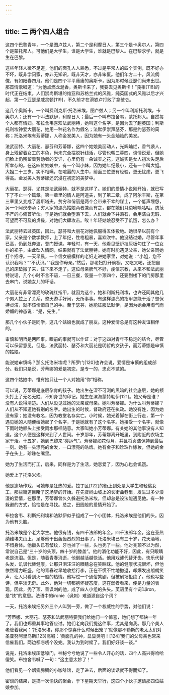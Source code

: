 ```yaml
---
---
---
```

title: 二 两个四人组合
---




这四个巴黎青年，一个是图卢兹人，第二个是利摩日人，第三个是卡奥尔人，第四个是蒙托邦人。可他们是大学生，谁是大学生，谁就是巴黎人。在巴黎求学，就是生在巴黎。

这些年轻人微不足道，他们的面孔人人熟悉，不过是平常人的四个实例，既不好亦不坏，既非学问家，亦非无知识，既非天才，亦非笨蛋。他们年方二十，风流倜傥，有如阳春四月。他们是四个平平庸庸的奥斯卡，因为那时候亚瑟们尚未出世。那首情歌唱道：“为他点燃龙涎香，奥斯卡来了，我要去见奥斯卡！”莪相[118]的时代正在结束。人们崇尚斯堪的维亚和苏格兰式的风雅，纯英国式的风雅以后才兴起，第一个亚瑟是威灵顿[119]，不久前才在滑铁卢打败了拿破仑。

这几个奥斯卡，一个叫费利克斯·托洛米埃，图卢兹人；另一个叫利斯托利埃，卡奥尔人；还有一个叫法默伊，利摩日人；最后一个叫布拉舍韦，蒙托邦人。自然每个人都有情妇。布拉舍韦喜欢法武丽特，她叫这个名字，是因为去了趟英国；利斯托利埃钟爱大丽花，她用一种花名作为假名；法默伊崇拜瑟芬，那是约瑟芬的简称；托洛米埃有芳蒂娜，人称金发美人，因为她有一头金灿灿的美发。

法武丽特、大丽花、瑟芬和芳蒂娜，这四个姑娘美丽动人，光辉灿烂，香气袭人，身上残留着女工的本色，尚未完全摆脱针线活，尽管也朝三暮四，谈情说爱，但她们脸上仍残留着劳动者的安详，心里仍有一朵诚实之花，这诚实是女人初次失足后所幸存的。在这四位姑娘中，有一个叫小妹，因为她年纪最小，还有一个叫大姐。大姐二十三岁。实不相瞒，在喧嚣的人生中，前面三位更有经验，更无忧虑，更飞得高。金发美人芳蒂娜还沉浸在初恋的美梦中。

大丽花、瑟芬，尤其是法武丽特，就不是这样了。她们的爱情小说刚开始，就已写下了不止一个篇章。第一章里的情人是阿道夫，到了第二章，成了阿尔丰斯，在第三章里又变成了居斯塔夫。贫穷和俏丽是两个会带来不幸的谋士，一个低声埋怨，另一个阿谀奉承；穷人家的漂亮姑娘两者兼而有之，都在她们耳边嘀嘀咕咕。防范不严的心俯首听命。于是她们就会堕落下去，人们就会下井落石，会用洁白无瑕、可望而不可及的贞操，对她们大肆攻击。唉！年轻姑娘忍受不了饥饿，怎么办？

法武丽特去过英国，因此，瑟芬和大丽花对她佩服得五体投地。她很早以前有个家。父亲是个数学教师，上了年纪，性格粗暴，喜欢吹牛。他没结过婚，尽管年事已高，仍到处奔波，登门授课。年轻时，有一天，他看见壁炉挡灰板勾住了一位女仆的裙子，由此坠入情网，结果就有了法武丽特。她有时能遇见父亲，她父亲同她打个招呼。一天早晨，一个信女般模样的老妇走进她家里，对她说：“小姐，您不认识我吗？”“不认识。”“我是你母亲。”然后，那老妇打开碗橱，又吃又喝，还把自己的床垫搬了来，住下来不走了。这位母亲脾气不好，虔信宗教，从来不和法武丽特说话，几个小时不言不语，一日三餐，饭量一个顶四个，还要到楼下的门房那里去串门，说她女儿的坏话。

大丽花有非常漂亮的玫瑰红指甲，就因为这个，她和利斯托利埃，也许还同其他几个男人拉上了关系，整天游手好闲，无所事事。有这样漂亮的指甲怎能干活？想保持贞洁，就不该怜惜自己的手。至于瑟芬，她能征服法默伊，是因为她会用淘气而娇媚的神态说：“是，先生。”

那几个小伙子是同学，这几个姑娘也就成了朋友。这种爱情总是有这种友谊相伴的。

审慎和明哲是两回事。眼前的事就可以作证：对于这四对青年不稳定的结合，尽管可以保留意见，但是，法武丽特、瑟芬和大丽花是明哲的女孩子，而芳蒂娜是审慎的姑娘。

能说她审慎吗？那么托洛米埃呢？所罗门[120]也许会说，爱情是审慎的组成部分。我们只是说，芳蒂娜的爱是初恋，是专一的，忠贞不贰的。

这四个姑娘中，惟有她只让一个人对她用“你”相称。

可以说，芳蒂娜是底层孕育的孩子。她出生在深不可测的黑暗的社会底层，她的额头打上了无名无姓、不知身世的印记。她生在滨海蒙特勒伊[121]。她父母是谁？没有人说得清楚。人们从没见过她的父亲或母亲。她叫芳蒂娜。为什么叫芳蒂娜？人们从不知道她有别的名字。她出生的时候，督政府还在执政。她没有姓，因为她没有家；她没有教名，因为教堂名存实亡。小时候，她光着脚在街上行走，第一个遇见她的人随便给她起了个名字，于是她就有了这个名字。她接受一个名字，就像下雨时她额头上接受雨水那样随意。大家叫她小芳蒂娜。有关她的其他事没有人知道。这个人便是这样来到了人世间。十岁那年，芳蒂娜离开城里，到附近的农场主家干活。十五岁，她到巴黎来“碰运气”。芳蒂娜如花似月，并且将贞洁保持到最后一刻。她有一头漂亮的金发，一口漂亮的皓齿。她有金子和珍珠作嫁妆，但她的金子在头上，珍珠在嘴里。

她为了生活而打工，后来，同样是为了生活，她恋爱了，因为心也会饥饿。

她爱上了托洛米埃。

他是逢场作戏，可她却是狂热的爱。拉丁区[122]的街上到处是大学生和轻佻女工，那些街道目睹了这场梦的开始。在先贤祠山坡上的长街曲巷里，发生过多少浪漫的爱情，在那里，芳蒂娜曾久久躲避托洛米埃，但却总是设法能遇见他。有一种躲避的方式，恰恰是在寻找。总之，田园般的爱情开始了。

布拉舍韦、利斯托利埃和法默伊似乎组成了一个小团体，托洛米埃是他们的头。因为他有头脑。

托洛米埃是个老大学生。他很有钱，有四千法郎的年金。四千法郎年金，这在圣热纳维埃夫山上，足够他干出轰轰烈烈的丑事了。托洛米埃已有三十岁，花天酒地，不惜身体。他额头已有皱纹，牙也掉了一些，头也秃了一些。他对秃顶不以为然，常说自己是“三十岁的头顶，四十岁的膝盖”。他的消化功能不好，因此，有只眼睛老是流泪。但是，随着青春消逝，他倒越活越快活。他用戏谑代替牙齿，快乐代替头发，讥讽代替健康，让那只泪汪汪的眼睛总在笑眯眯。他的健康状况很坏，但他依然精力旺盛。他的青春过早地收拾行李，正在不慌不忙地撤退，却爆发出朗朗笑声，让人只看到火一般的热情。他写过一个通俗笑剧，但被剧场拒绝了。他也写些诗，但平淡无奇。此外，他对一切都抱怀疑态度，这在弱者看来，便是力量的表现。因此，秃了顶、善讽刺的他，成了四人小组的头头。英语里有个词叫iron，是“铁”的意思。法语中的ironie（讽刺）难道源自这个词？

一天，托洛米埃把另外三个人叫到一旁，做了一个权威性的手势，对他们说：

“芳蒂娜、大丽花、瑟芬和法武丽特要我们给她们一个惊喜，她们想了都快一年了。我们也郑重其事地答应过。她们老向我们提这件事，尤其是向我。那几个美人老缠着我问：‘托洛米埃，你那个惊喜什么时候出笼？’就像那不勒斯的老太太们对圣亚努阿里乌斯[123]高喊：‘黄面孔的神，显显灵吧！[124]’我们的父母亲也常来信催我们。两边都唠叨个没完。我认为到时候了。我们好好谈一谈。”

说完，托洛米埃压低嗓门，神秘兮兮地说了一些令人开心的话，四个人高兴得哈哈傻笑。布拉舍韦喊了一句：“这主意太妙了！”

他们看见一个烟雾腾腾的小咖啡馆，走了进去，后面的谈话就不得而知了。

密谈的结果，是搞一次愉快的聚会，于下星期天举行，这四个小伙子邀请那四位姑娘参加。